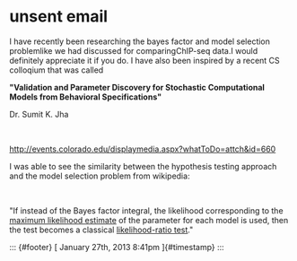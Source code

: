 

unsent email
============

<div>

I have recently been researching the bayes factor and model selection
problemlike we had discussed for comparingChIP-seq data.I would
definitely appreciate it if you do. I have also been inspired by a
recent CS colloqium that was called 

<div>

**"Validation and Parameter Discovery for Stochastic Computational
Models from Behavioral Specifications"**

</div>

<div>

Dr. Sumit K. Jha

</div>

</div>

<div>

 

</div>

<div>

<http://events.colorado.edu/displaymedia.aspx?whatToDo=attch&id=660>

</div>

<div>

I was able to see the similarity between the hypothesis testing approach
and the model selection problem from wikipedia:

</div>

<div>

 

</div>

<div>

"If instead of the Bayes factor integral, the likelihood corresponding
to the [maximum likelihood
estimate](http://en.wikipedia.org/wiki/Maximum_likelihood "Maximum likelihood")
of the parameter for each model is used, then the test becomes a
classical [likelihood-ratio
test](http://en.wikipedia.org/wiki/Likelihood-ratio_test "Likelihood-ratio test")."

</div>

::: {#footer}
[ January 27th, 2013 8:41pm ]{#timestamp}
:::


